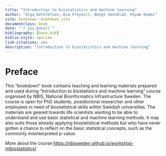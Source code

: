 ```yaml
---
title: "Introduction to biostatistics and machine learning"
author: "Olga Dethlefsen, Eva Freyhult, Bengt Sennblad, Payam Emami"
site: bookdown::bookdown_site
documentclass: book
date: "`r Sys.Date()`"  
bibliography: [book.bib]
biblio-style: apalike
link-citations: yes
description: "Introduction to biostatistics and machine learning"
---
```


# Preface {-}

This "bookdown" book contains teaching and learning materials prepared and used during "Introduction to biostatistics and machine learning" course organised by NBIS, National Bioinformatics Infrastructure Sweden. The course is open for PhD students, postdoctoral researcher and other employees in need of biostatistical skills within Swedish universities.  The materials are geared towards life scientists wanting to be able to understand and use basic statistical and machine learning methods. It may also suits those already applying biostatistical methods but who have never gotten a chance to reflect on the basic statistical concepts, such as the commonly misinterpreted p-value. 

More about the course [https://nbisweden.github.io/workshop-mlbiostatistics/](https://nbisweden.github.io/workshop-mlbiostatistics/)

